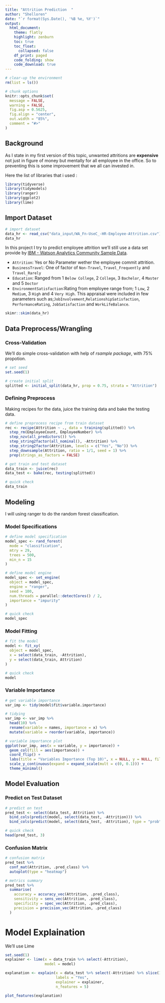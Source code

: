```yaml
---
title: "Attrition Prediction  "
author: "Shelloren"
date: "`r format(Sys.Date(), '%B %e, %Y')`"
output:
  html_document:
    theme: flatly
    highlight: zenburn
    toc: true
    toc_float:
      collapsed: false
    df_print: paged
    code_folding: show
    code_download: true
---
```


```r
# clear-up the environment
rm(list = ls())

# chunk options
knitr::opts_chunk$set(
  message = FALSE,
  warning = FALSE,
  fig.asp = 0.5625,
  fig.align = "center",
  out.width = "85%",
  comment = "#>"
)
```

## Background

As I state in my first version of this topic, unwanted attritions are **expensive** not just in figure of money but mentally for all employee in the office. So to preventing this is some improvement that we all can invested in. 

Here the list of libraries that i used :
```r
library(tidyverse)
library(tidymodels)
library(ranger)
library(ggplot2)
library(lime)
```


## Import Dataset

```r
# import dataset
data_hr <- read_csv("data_input/WA_Fn-UseC_-HR-Employee-Attrition.csv")
data_hr
```

In this project I try to predict employee attrition we'll still use a data set provide by [IBM - Watson Analytics Community Sample Data](https://www.ibm.com/communities/analytics/watson-analytics-blog/hr-employee-attrition/).

* `Attrition`: Yes or No Parameter wether the employee commit attrition.
* `BusinessTravel`: One of factor of `Non-Travel`, `Travel_Frequently` and `Travel_Rarely`
* `Education`: Ranged from 1 `Below College`, 2 `College`, 3 `Bachelor`, 4 `Master` and 5 `Doctor ` 
* `EnvironmentSatisfaction`:Rating from employee range from; 1 `Low`, 2 `Medium`, 3 `High` and 4 `Very High`. This appraisal were included in few parameters such as;`JobInvolvement`,`RelationshipSatisfaction`, `PerformanceRating`, `JobSatisfaction` and `WorkLifeBalance`.

```r
skimr::skim(data_hr)
```


## Data Preprocess/Wrangling

### Cross-Validation 

We'll do simple cross-validation with help of *rsample package*, with 75% propotion.

```r
# set seed
set.seed(1)

# create initial split
splitted <- initial_split(data_hr, prop = 0.75, strata = "Attrition")

```

### Defining Preprocess 

Making recipes for the data, juice the training data and bake the testing data.

```r
# define preprocess recipe from train dataset
rec <- recipe(Attrition ~ ., data = training(splitted)) %>% 
  step_rm(EmployeeCount, EmployeeNumber) %>%
  step_nzv(all_predictors()) %>% 
  step_string2factor(all_nominal(), -Attrition) %>%
  step_string2factor(Attrition, levels = c("Yes", "No")) %>%
  step_downsample(Attrition, ratio = 1/1, seed = 1) %>%
  prep(strings_as_factors = FALSE)

# get train and test dataset
data_train <- juice(rec)
data_test <- bake(rec, testing(splitted))

# quick check
data_train
```

## Modeling

I will using ranger to do the random forest classification.

### Model Specifications

```r
# define model specification
model_spec <- rand_forest(
  mode = "classification",
  mtry = 29,
  trees = 500,
  min_n = 15
)

# define model engine
model_spec <- set_engine(
  object = model_spec,
  engine = "ranger",
  seed = 100,
  num.threads = parallel::detectCores() / 2,
  importance = "impurity"
)

# quick check
model_spec
```

### Model Fitting

```r
# fit the model
model <- fit_xy(
  object = model_spec,
  x = select(data_train, -Attrition),
  y = select(data_train, Attrition)
)

# quick check
model
```

### Variable Importance

```r
# get variable importance
var_imp <- tidy(model$fit$variable.importance)

# tidying
var_imp <- var_imp %>%
  head(10) %>% 
  rename(variable = names, importance = x) %>%
  mutate(variable = reorder(variable, importance))

# variable importance plot
ggplot(var_imp, aes(x = variable, y = importance)) +
  geom_col(fill = aes(importance)) +
  coord_flip() +
  labs(title = "Variables Importance (Top 10)", x = NULL, y = NULL, fill = NULL) +
  scale_y_continuous(expand = expand_scale(mult = c(0, 0.1))) +
  theme_minimal()
```

## Model Evaluation

### Predict on Test Dataset

```r
# predict on test
pred_test <- select(data_test, Attrition) %>%
  bind_cols(predict(model, select(data_test, -Attrition))) %>%
  bind_cols(predict(model, select(data_test, -Attrition), type = "prob"))

# quick check
head(pred_test, 3)
```

### Confusion Matrix

```r
# confusion matrix
pred_test %>%
  conf_mat(Attrition, .pred_class) %>%
  autoplot(type = "heatmap")
```

```r
# metrics summary
pred_test %>%
  summarise(
    accuracy = accuracy_vec(Attrition, .pred_class),
    sensitivity = sens_vec(Attrition, .pred_class),
    specificity = spec_vec(Attrition, .pred_class),
    precision = precision_vec(Attrition, .pred_class)
  )
```

# Model Explaination

We'll use Lime

```r
set.seed(1)
explainer <- lime(x = data_train %>% select(-Attrition), 
                  model = model)

explanation <- explain(x = data_test %>% select(-Attrition) %>% slice(1:4), 
                       labels = "Yes",
                       explainer = explainer, 
                       n_features = 5)
```

```r
plot_features(explanation)
```

